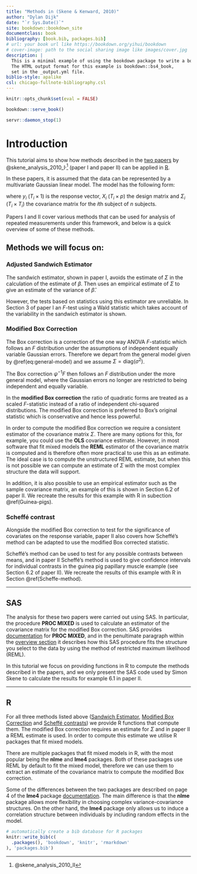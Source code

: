 ```yaml
--- 
title: "Methods in (Skene & Kenward, 2010)"
author: "Dylan Dijk"
date: "`r Sys.Date()`"
site: bookdown::bookdown_site
documentclass: book
bibliography: [book.bib, packages.bib]
# url: your book url like https://bookdown.org/yihui/bookdown
# cover-image: path to the social sharing image like images/cover.jpg
description: |
  This is a minimal example of using the bookdown package to write a book.
  The HTML output format for this example is bookdown::bs4_book,
  set in the _output.yml file.
biblio-style: apalike
csl: chicago-fullnote-bibliography.csl
---
```


<!-- I have followed the bookdown documentation found at https://bookdown.org/yihui/bookdown/ to make this.  -->

<!-- This section from this tutorial has been useful https://happygitwithr.com/bookdown-cheat-sheet.html -->

```r
knitr::opts_chunk$set(eval = FALSE)
```

<!-- When I want to link to GitHub repository look at section 3.1.2.7 in Bookdown documentation -->

```r
bookdown::serve_book()
```

```r
servr::daemon_stop(1)
```


# Introduction

This tutorial aims to show how methods described in the [two papers](#References) by @skene_analysis_2010_I^,^^[@skene_analysis_2010_II] (paper I and paper II) can be applied in [R](#R-Intro).

<!-- For the rest of this tutorial we will refer to these two papers as paper I and paper II respectively. -->

In these papers, it is assumed that the data can be represented by a multivariate Gaussian linear model. The model has the following form:

\begin{equation}
  y_i \sim N(X_i \beta;\Sigma_i ), \quad i =1, \dots,n
  (\#eq:general-model)
\end{equation}


<!-- where $y_i$ $(T_i \times 1)$ is the response vector from the $i$th subject of $n$ subjects. $X_i$ $(T_i \times p)$ the design matrix and $\Sigma_i$ $(T_i \times T_i)$ the covariance matrix for subject $i$.  -->

where $y_i$ $(T_i \times 1)$ is the response vector, $X_i$ $(T_i \times p)$ the design matrix and $\Sigma_i$ $(T_i \times T_i)$ the covariance matrix for the $i$th subject of $n$ subjects.



Papers I and II cover various methods that can be used for analysis of repeated measurements under this framework, and below is a quick overview of some of these methods.

<!-- Equivalently this can be written as: -->

<!-- \[ y \sim N(X \beta;\Sigma ) \] -->

<!-- where $y = (y_1,\dots, y_n)^T$, $X = (X_1,\dots, X_n)^T$ and $\Sigma = \text{block-diagonal}\{\Sigma_i\}$ -->

## Methods we will focus on: 

### Adjusted Sandwich Estimator {#Overview-Adjusted-Sandwich-Estimator}

<!-- In this set up the estimate of the covariance matrix influences both the estimate of $\beta$ and then the estimation of the variance of $\beta$. -->

The sandwich estimator, shown in paper I, avoids the estimate of $\Sigma$ in the calculation of the estimate of $\beta$. Then uses an empirical estimate of $\Sigma$ to give an estimate of the variance of $\hat\beta$. 

However, the tests based on statistics using this estimator are unreliable. In Section 3 of paper I an $F$-test using a Wald statistic which takes account of the variability in the sandwich estimator is shown.



### Modified Box Correction  {#Overview-Modified-Box-Correction}
The Box correction is a correction of the one way ANOVA $F$-statistic which follows an $F$ distribution under the assumptions of independent equally variable Gaussian errors. Therefore we depart from the general model given by \@ref(eq:general-model) and we assume $\Sigma = \text{diag}(\sigma^2)$.

The Box correction $\psi^{-1}$$F$ then follows an $F$ distribution under the more general model, where the Gaussian errors no longer are restricted to being independent and equally variable.

In the **modified Box correction** the ratio of quadratic forms are treated as a scaled $F$-statistic instead of a ratio of independent chi-squared distributions. The modified Box correction is preferred to Box’s original statistic which is conservative and hence less powerful. 

In order to compute the modified Box correction we require a consistent estimator of the covariance matrix $\Sigma$. There are many options for this, for example, you could use the **OLS** covariance estimate. However, in most software that fit mixed models the **REML** estimator of the covariance matrix is computed and is therefore often more practical to use this as an estimate. The ideal case is to compute the unstructured REML estimate, but when this is not possible we can compute an estimate of $\Sigma$ with the most complex structure the data will support.

In addition, it is also possible to use an empirical estimator such as the sample  covariance matrix, an example of this is shown in Section 6.2 of paper II. We recreate the results for this example with R in subection \@ref(Guinea-pigs).

    
    
    
### Scheffé contrast {#Overview-Scheffe-contrast}
  
Alongside the modified Box correction to test for the significance of covariates on the response variable, paper II also covers how Scheffé’s method can be adapted to use the modified Box corrected statistic.

Scheffé’s method can be used to test for any possible contrasts between means, and in paper II Scheffé’s method is used to give confidence intervals for individual contrasts in the guinea pig papillary muscle example (see Section 6.2 of paper II). We recreate the results of this example with R in Section \@ref(Scheffe-method).  

***

## SAS {#SAS-Intro}

The analysis for these two papers were carried out using SAS. In particular, the procedure **PROC MIXED** is used to calculate an estimator of the covariance matrix for the modified Box correction. SAS provides [documentation](https://documentation.sas.com/doc/en/pgmsascdc/9.4_3.3/statug/statug_mixed_toc.htm "SAS PROC MIXED documentation") for **PROC MIXED**, and in the penultimate paragraph within the [overview section](https://documentation.sas.com/doc/en/pgmsascdc/9.4_3.3/statug/statug_mixed_overview.htm) it describes how this SAS procedure fits the structure you select to the data by using the method of restricted maximum likelihood (REML).

In this tutorial we focus on providing functions in R to compute the methods described in the papers, and we only present the SAS code used by Simon Skene to calculate the results for example 6.1 in paper II. 

***  
  
## R {#R-Intro}

For all three methods listed above ([Sandwich Estimator](#Sandwich-Estimator), [Modified Box Correction](#Modified-Box-Correction) and [Scheffé contrasts](#Scheffe-method)) we provide R functions that compute them. The modified Box correction requires an estimate for $\Sigma$ and in paper II a REML estimate is used. In order to compute this estimate we utilise R packages that fit mixed models.

There are multiple packages that fit mixed models in R, with the most popular being the **nlme** and **lme4** packages. Both of these packages use REML by default to fit the mixed model, therefore we can use them to extract an estimate of the covariance matrix to compute the modified Box correction.

Some of the differences between the two packages are described on page 4 of the **lme4** package [documentation](https://cran.r-project.org/web/packages/lme4/lme4.pdf "lme4 R package documentation"). The main difference is that the **nlme** package allows more flexibility in choosing complex variance-covariance structures. On the other hand, the **lme4** package only allows us to induce a correlation structure between individuals by including random effects in the model.

```r
# automatically create a bib database for R packages
knitr::write_bib(c(
  .packages(), 'bookdown', 'knitr', 'rmarkdown'
), 'packages.bib')
```
